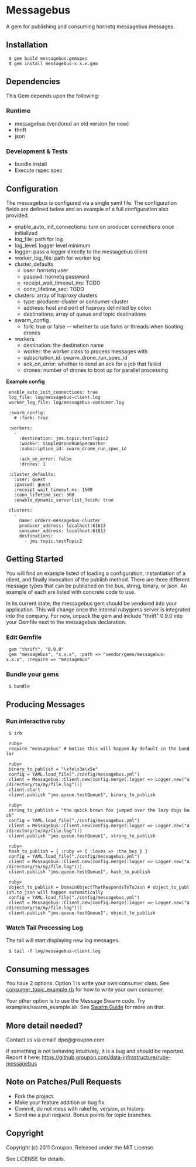 = Messagebus =

A gem for publishing and consuming hornetq messagebus messages.

== Installation ==

  $ gem build messagebus.gemspec
  $ gem install messagebus-x.x.x.gem

== Dependencies ==

This Gem depends upon the following:

=== Runtime ===

* messagebus (vendored an old version for now)
* thrift
* json

=== Development & Tests ===

* bundle install
* Execute rspec spec

== Configuration ==

The messagebus is configured via a single yaml file.  The configuration fields are defined below and an
example of a full configuration also provided.

* enable_auto_init_connections: turn on producer connections once initialized
* log_file: path for log
* log_level: logger level minimum
* logger: pass a logger directly to the messagebus client
* worker_log_file: path for worker log
* cluster_defaults
** user: hornetq user
** passwd: hornetq password
** receipt_wait_timeout_ms: TODO
** conn_lifetime_sec: TODO
* clusters: array of haproxy clusters
** type: producer-cluster or consumer-cluster
** address: host and port of haproxy delimited by colon
** destinations: array of queue and topic destinations
* swarm_config
** fork: true or false -- whether to use forks or threads when booting drones
* workers
** destination: the destination name
** worker: the worker class to process messages with
** subscription_id: swarm_drone_run_spec_id
** ack_on_error: whether to send an ack for a job that failed
** drones: number of drones to boot up for parallel processing

'''Example config'''
  enable_auto_init_connections: true 
  log_file: log/messagebus-client.log
  worker_log_file: log/messagebus-consumer.log
  
  :swarm_config:
    # :fork: true
  
  :workers:
    -
      :destination: jms.topic.testTopic2
      :worker: SimpleDroneRunSpecWorker
      :subscription_id: swarm_drone_run_spec_id
      
      :ack_on_error: false
      :drones: 1
  
  :cluster_defaults:
    :user: guest
    :passwd: guest
    :receipt_wait_timeout_ms: 1500
    :conn_lifetime_sec: 300
    :enable_dynamic_serverlist_fetch: true  
  
  clusters:
    -
      name: orders-messagebus-cluster
      producer_address: localhost:61613
      consumer_address: localhost:61613
      destinations:
        - jms.topic.testTopic2

== Getting Started ==

You will find an example listed of loading a configuration, instantiation of a client, and
finally invocation of the publish method.  There are three different message types that can
be published on the bus, string, binary, or json.  An example of each are listed with concrete
code to use.

In its current state, the messagebus gem should be vendored into your application.  This will
change once the internal rubygems server is integrated into the company.  For now, unpack the
gem and include "thrift" 0.9.0 into your Gemfile next to the messagebus declaration.

=== Edit Gemfile ===

  gem "thrift", "0.9.0"
  gem "messagebus", "x.x.x", :path => "vendor/gems/messagebus-x.x.x", :require => "messagebus"


=== Bundle your gems ===

  $ bundle

== Producing Messages ==
=== Run interactive ruby ===

  $ irb

  ruby>
  require "messagebus" # Notice this will happen by default in the bundler

  ruby>
  binary_to_publish = "\xfe\x3e\x5e"
  config = YAML.load_file("./config/messagebus.yml")
  client = Messagebus::Client.new(config.merge(:logger => Logger.new("a/directory/to/my/file.log")))  
  client.start
  client.publish "jms.queue.testQueue1", binary_to_publish

  ruby>
  string_to_publish = "the quick brown fox jumped over the lazy dogs back"
  config = YAML.load_file("./config/messagebus.yml")
  client = Messagebus::Client.new(config.merge(:logger => Logger.new("a/directory/to/my/file.log")))  
  client.publish "jms.queue.testQueue1", string_to_publish

  ruby>
  hash_to_publish = { :ruby => { :loves => :the_bus } }
  config = YAML.load_file("./config/messagebus.yml")
  client = Messagebus::Client.new(config.merge(:logger => Logger.new("a/directory/to/my/file.log")))  
  client.publish "jms.queue.testQueue1", hash_to_publish

  ruby>
  object_to_publish = DomainObjectThatRespondsToToJson # object_to_publish.to_json will happen automatically
  config = YAML.load_file("./config/messagebus.yml")
  client = Messagebus::Client.new(config.merge(:logger => Logger.new("a/directory/to/my/file.log")))  
  client.publish "jms.queue.testQueue1", object_to_publish

=== Watch Tail Processing Log ===

The tail will start displaying new log messages.

  $ tail -f log/messagebus-client.log


== Consuming messages ==
You have 2 options. Option 1 is write your own consumer class. See [[https://github.com/groupon/Message-Bus/blob/master/mbus-ruby/examples/consumer_topic_example.rb|consumer_topic_example.rb]]
for how to write your own consumer.

Your other option is to use the Message Swarm code. Try examples/swarm_example.sh. See [[https://github.com/groupon/Message-Bus/wiki/Swarm-Consumer|Swarm Guide]] for more on that.

== More detail needed? ==

Contact us via email! dpe@groupon.com

If something is not behaving intuitively, it is a bug and should be reported.
Report it here: https://github.groupon.com/data-infrastructure/ruby-messagebus

== Note on Patches/Pull Requests ==

* Fork the project.
* Make your feature addition or bug fix.
* Commit, do not mess with rakefile, version, or history.
* Send me a pull request. Bonus points for topic branches.

== Copyright ==

Copyright (c) 2011 Groupon. Released under the MIT License.

See LICENSE for details.
